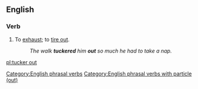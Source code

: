 ==English==

===Verb===
{{en-verb|head=[[tucker]] [[out]]|tuckers out|tuckering out|tuckered out}}

# {{label|en|idiomatic}} To [[exhaust]]; to [[tire out]].
#: ''The walk '''tuckered''' him '''out''' so much he had to take a nap.''

[[Category:English phrasal verbs]]
[[Category:English phrasal verbs with particle (out)]]

[[pl:tucker out]]